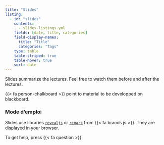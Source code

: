 ```yaml
---
title: "Slides"
listing:
  - id: "slides"
    contents: 
      - slides-listings.yml
    fields: [date, title, categories] 
    field-display-names: 
      title: "Title"
      categories: "Tags"
    type: table  
    table-striped: true
    table-hover: true
    sort: date
---
```





Slides summarize the lectures. Feel free to watch them before and after the lectures.


{{< fa person-chalkboard >}} point to material to be developped on blackboard. 


::: {#slides}
:::


::: {.callout-note}


### Mode d'emploi

Slides use libraries [`revealjs`](https://revealjs.com) or [`remark`](https://remarkjs.com) from {{< fa brands js >}}. They are displayed in your browser. 

To get help, press  {{< fa question >}}

:::